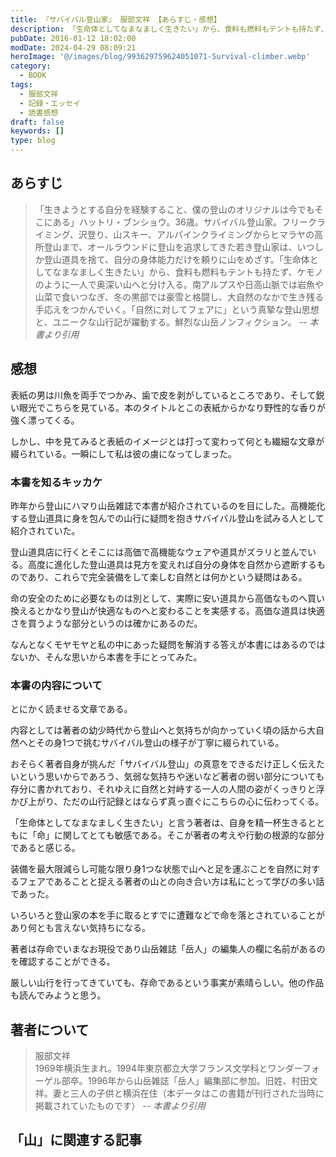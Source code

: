 ```yaml
---
title: 『サバイバル登山家』 服部文祥 【あらすじ・感想】
description: 「生命体としてなまなましく生きたい」から、食料も燃料もテントも持たず、ケモノのように一人で奥深い山へと分け入る。南アルプスや日高山脈では岩魚や山菜で食いつなぎ、冬の黒部では豪雪と格闘し、大自然のなかで生き残る手応えをつかんでいく。「自然に対してフェアに」という真摯な登山思想と、ユニークな山行記が躍動する。
pubDate: 2016-01-12 18:02:00
modDate: 2024-04-29 08:09:21
heroImage: '@/images/blog/993629759624051071-Survival-climber.webp'
category:
  - BOOK
tags:
  - 服部文祥
  - 記録・エッセイ
  - 読書感想
draft: false
keywords: []
type: blog
---
```



## あらすじ

> 「生きようとする自分を経験すること、僕の登山のオリジナルは今でもそこにある」ハットリ・ブンショウ。36歳。サバイバル登山家。フリークライミング、沢登り、山スキー、アルパインクライミングからヒマラヤの高所登山まで、オールラウンドに登山を追求してきた若き登山家は、いつしか登山道具を捨て、自分の身体能力だけを頼りに山をめざす。「生命体としてなまなましく生きたい」から、食料も燃料もテントも持たず、ケモノのように一人で奥深い山へと分け入る。南アルプスや日高山脈では岩魚や山菜で食いつなぎ、冬の黒部では豪雪と格闘し、大自然のなかで生き残る手応えをつかんでいく。「自然に対してフェアに」という真摯な登山思想と、ユニークな山行記が躍動する。鮮烈な山岳ノンフィクション。 <cite>-- 本書より引用</cite>

## 感想

表紙の男は川魚を両手でつかみ、歯で皮を剥がしているところであり、そして鋭い眼光でこちらを見ている。本のタイトルとこの表紙からかなり野性的な香りが強く漂ってくる。

しかし、中を見てみると表紙のイメージとは打って変わって何とも繊細な文章が綴られている。一瞬にして私は彼の虜になってしまった。

### 本書を知るキッカケ

昨年から登山にハマり山岳雑誌で本書が紹介されているのを目にした。高機能化する登山道具に身を包んでの山行に疑問を抱きサバイバル登山を試みる人として紹介されていた。

登山道具店に行くとそこには高価で高機能なウェアや道具がズラリと並んでいる。高度に進化した登山道具は見方を変えれば自分の身体を自然から遮断するものであり、これらで完全装備をして楽しむ自然とは何かという疑問はある。

命の安全のために必要なものは別として、実際に安い道具から高価なものへ買い換えるとかなり登山が快適なものへと変わることを実感する。高価な道具は快適さを買うような部分というのは確かにあるのだ。

なんとなくモヤモヤと私の中にあった疑問を解消する答えが本書にはあるのではないか、そんな思いから本書を手にとってみた。

### 本書の内容について

とにかく読ませる文章である。

内容としては著者の幼少時代から登山へと気持ちが向かっていく頃の話から大自然へとその身1つで挑むサバイバル登山の様子が丁寧に綴られている。

おそらく著者自身が挑んだ「サバイバル登山」の真意をできるだけ正しく伝えたいという思いからであろう、気弱な気持ちや迷いなど著者の弱い部分についても存分に書かれており、それゆえに自然と対峙する一人の人間の姿がくっきりと浮かび上がり、ただの山行記録とはならず真っ直ぐにこちらの心に伝わってくる。

「生命体としてなまなましく生きたい」と言う著者は、自身を精一杯生きるとともに「命」に関してとても敏感である。そこが著者の考えや行動の根源的な部分であると感じる。

装備を最大限減らし可能な限り身1つな状態で山へと足を運ぶことを自然に対するフェアであることと捉える著者の山との向き合い方は私にとって学びの多い話であった。

いろいろと登山家の本を手に取るとすでに遭難などで命を落とされていることがあり何とも言えない気持ちになる。

著者は存命でいまなお現役であり山岳雑誌「岳人」の編集人の欄に名前があるのを確認することができる。

厳しい山行を行ってきていても、存命であるという事実が素晴らしい。他の作品も読んでみようと思う。

<div class='not-prose'>
  <div data-vc_mylinkbox_id='886765777'></div>
</div>

## 著者について

> 服部文祥 <br />
> 1969年横浜生まれ。1994年東京都立大学フランス文学科とワンダーフォーゲル部卒。1996年から山岳雑誌「岳人」編集部に参加。旧姓、村田文祥。妻と三人の子供と横浜在住（本データはこの書籍が刊行された当時に掲載されていたものです） <cite>-- 本書より引用</cite>

## 「山」に関連する記事

<BlogCard
  title='【作品紹介】 「山」にまつわる本　～小説、ノンフィクションなどなど'
  description='「山」に興味を持つにいたるまで 突然ですが、「山」は好きですか？遠くから美しい山の稜線を眺めたり、一歩ずつ足を踏み入れ頂上を目指したり。いつからか私はすっかり山の虜になってしまいました。 もとはと言えば、身近に登山をする人がいたことや、『岳』という山岳救助をテーマにした漫画を読んだことがキッカケでし'
  url='https://www.neputa-note.net/2018/01/books-about-mountain/'
  domain='www.neputa-note.net'
/>

